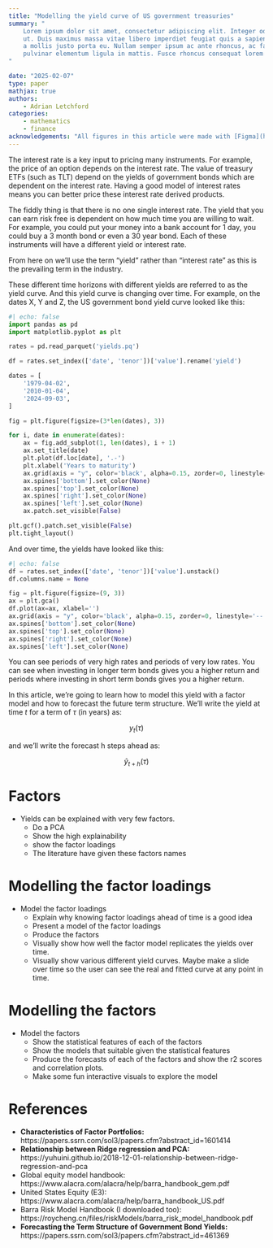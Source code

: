 ```yaml
---
title: "Modelling the yield curve of US government treasuries"
summary: "
    Lorem ipsum dolor sit amet, consectetur adipiscing elit. Integer odio neque, volutpat vel nunc
    ut. Duis maximus massa vitae libero imperdiet feugiat quis a sapien. Quisque sodales neque dui,
    a mollis justo porta eu. Nullam semper ipsum ac ante rhoncus, ac facilisis lacus posuere. Mauris
    pulvinar elementum ligula in mattis. Fusce rhoncus consequat lorem accumsan rhoncus.
"

date: "2025-02-07"
type: paper
mathjax: true
authors:
    - Adrian Letchford
categories:
    - mathematics
    - finance
acknowledgements: "All figures in this article were made with [Figma](http://figma.com)."
---
```


The interest rate is a key input to pricing many instruments. For example, the price of an option depends on the interest rate. The value of treasury ETFs (such as TLT) depend on the yields of government bonds which are dependent on the interest rate. Having a good model of interest rates means you can better price these interest rate derived products.

The fiddly thing is that there is no one single interest rate. The yield that you can earn risk free is dependent on how much time you are willing to wait. For example, you could put your money into a bank account for 1 day, you could buy a 3 month bond or even a 30 year bond. Each of these instruments will have a different yield or interest rate.

From here on we'll use the term "yield" rather than "interest rate" as this is the prevailing term in the industry.

These different time horizons with different yields are referred to as the yield curve. And this yield curve is changing over time. For example, on the dates X, Y and Z, the US government bond yield curve looked like this:

```python
#| echo: false
import pandas as pd
import matplotlib.pyplot as plt

rates = pd.read_parquet('yields.pq')

df = rates.set_index(['date', 'tenor'])['value'].rename('yield')

dates = [
    '1979-04-02',
    '2010-01-04',
    '2024-09-03',
]

fig = plt.figure(figsize=(3*len(dates), 3))

for i, date in enumerate(dates):
    ax = fig.add_subplot(1, len(dates), i + 1)
    ax.set_title(date)
    plt.plot(df.loc[date], '.-')
    plt.xlabel('Years to maturity')
    ax.grid(axis = "y", color='black', alpha=0.15, zorder=0, linestyle='--')
    ax.spines['bottom'].set_color(None)
    ax.spines['top'].set_color(None) 
    ax.spines['right'].set_color(None)
    ax.spines['left'].set_color(None)
    ax.patch.set_visible(False)

plt.gcf().patch.set_visible(False)
plt.tight_layout()
```

And over time, the yields have looked like this:

```python
#| echo: false
df = rates.set_index(['date', 'tenor'])['value'].unstack()
df.columns.name = None

fig = plt.figure(figsize=(9, 3))
ax = plt.gca()
df.plot(ax=ax, xlabel='')
ax.grid(axis = "y", color='black', alpha=0.15, zorder=0, linestyle='--')
ax.spines['bottom'].set_color(None)
ax.spines['top'].set_color(None) 
ax.spines['right'].set_color(None)
ax.spines['left'].set_color(None)
```

You can see periods of very high rates and periods of very low rates. You can see when investing in longer term bonds gives you a higher return and periods where investing in short term bonds gives you a higher return.

In this article, we're going to learn how to model this yield with a factor model and how to forecast the future term structure. We'll write the yield at time $t$ for a term of $\tau$ (in years) as:

$$
y_t(\tau)
$$

and we’ll write the forecast h steps ahead as:

$$
\hat{y}_{t+h}(\tau)
$$

# Factors

- Yields can be explained with very few factors.
    - Do a PCA
    - Show the high explainability
    - show the factor loadings
    - The literature have given these factors names

# Modelling the factor loadings

- Model the factor loadings
    - Explain why knowing factor loadings ahead of time is a good idea
    - Present a model of the factor loadings
    - Produce the factors
    - Visually show how well the factor model replicates the yields over time.
    - Visually show various different yield curves. Maybe make a slide over time so the user can see the real and fitted curve at any point in time.

# Modelling the factors

- Model the factors
    - Show the statistical features of each of the factors
    - Show the models that suitable given the statistical features
    - Produce the forecasts of each of the factors and show the r2 scores and correlation plots.
    - Make some fun interactive visuals to explore the model

# References

- **Characteristics of Factor Portfolios:** https://papers.ssrn.com/sol3/papers.cfm?abstract_id=1601414
- **Relationship between Ridge regression and PCA:** https://yuhuini.github.io/2018-12-01-relationship-between-ridge-regression-and-pca
- Global equity model handbook: https://www.alacra.com/alacra/help/barra_handbook_gem.pdf
- United States Equity (E3): https://www.alacra.com/alacra/help/barra_handbook_US.pdf
- Barra Risk Model Handbook (I downloaded too): https://roycheng.cn/files/riskModels/barra_risk_model_handbook.pdf
- **Forecasting the Term Structure of Government Bond Yields:** https://papers.ssrn.com/sol3/papers.cfm?abstract_id=461369